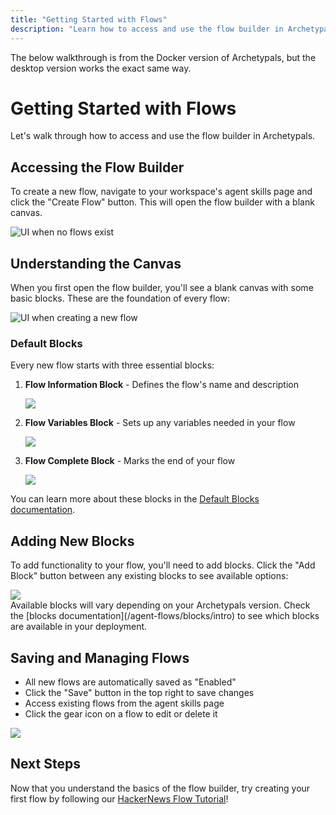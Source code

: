 ```yaml
---
title: "Getting Started with Flows"
description: "Learn how to access and use the flow builder in Archetypals"
---
```



<Callout type="info" emoji="💡">
  The below walkthrough is from the Docker version of Archetypals, but the
  desktop version works the exact same way.
</Callout>

# Getting Started with Flows

Let's walk through how to access and use the flow builder in Archetypals.

## Accessing the Flow Builder

To create a new flow, navigate to your workspace's agent skills page and click the "Create Flow" button. This will open the flow builder with a blank canvas.

<Image
  src="/images/agent-flows/no-flows.png"
  height={1080}
  width={1920}
  quality={100}
  alt="UI when no flows exist"
/>

## Understanding the Canvas

When you first open the flow builder, you'll see a blank canvas with some basic blocks. These are the foundation of every flow:

<Image
  src="/images/agent-flows/new-flow.png"
  height={1080}
  width={1920}
  quality={100}
  alt="UI when creating a new flow"
/>

### Default Blocks

Every new flow starts with three essential blocks:

1. **Flow Information Block** - Defines the flow's name and description

   <div style={{ display: "flex", justifyContent: "center" }}>
     <Image
       src="/images/agent-flows/flow-info.png"
       height={200}
       width={500}
       quality={100}
     />
   </div>

2. **Flow Variables Block** - Sets up any variables needed in your flow

   <div style={{ display: "flex", justifyContent: "center" }}>
     <Image
       src="/images/agent-flows/flow-vars.png"
       height={200}
       width={500}
       quality={100}
     />
   </div>

3. **Flow Complete Block** - Marks the end of your flow
   <div style={{ display: "flex", justifyContent: "center" }}>
     <Image
       src="/images/agent-flows/flow-complete.png"
       height={200}
       width={500}
       quality={100}
     />
   </div>

You can learn more about these blocks in the [Default Blocks documentation](/agent-flows/blocks/default-blocks).

## Adding New Blocks

To add functionality to your flow, you'll need to add blocks. Click the "Add Block" button between any existing blocks to see available options:

<div style={{ display: "flex", justifyContent: "center" }}>
  <Image
    src="/images/agent-flows/add-block.png"
    height={200}
    width={500}
    quality={100}
  />
</div>

<Callout type="info" emoji="💡">
  Available blocks will vary depending on your Archetypals version. Check the
  [blocks documentation](/agent-flows/blocks/intro) to see which blocks are
  available in your deployment.
</Callout>

## Saving and Managing Flows

- All new flows are automatically saved as "Enabled"
- Click the "Save" button in the top right to save changes
- Access existing flows from the agent skills page
- Click the gear icon on a flow to edit or delete it

<Image
  src="/images/agent-flows/has-flows.png"
  height={1080}
  width={1920}
  quality={100}
/>

## Next Steps

Now that you understand the basics of the flow builder, try creating your first flow by following our [HackerNews Flow Tutorial](/agent-flows/tutorial-hackernews)!

